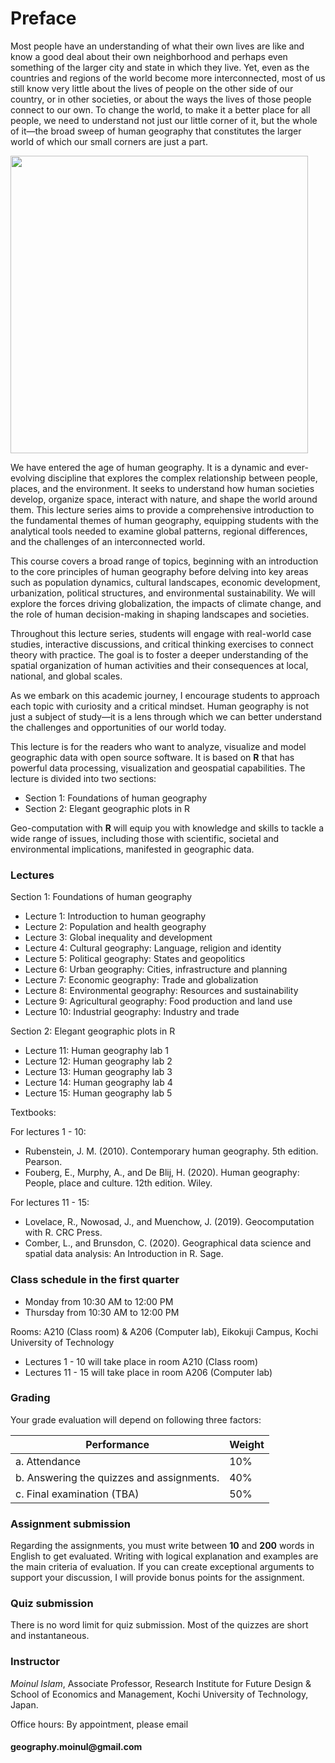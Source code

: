 # Preface {.unnumbered}

Most people have an understanding of what their own lives are like and know a good deal about their own neighborhood and perhaps even something of the larger city and state in which they live. Yet, even as the countries and regions of the world become more interconnected, most of us still know very little about the lives of people on the other side of our country, or in other societies, or about the ways the lives of those people connect to our own. To change the world, to make it a better place for all people, we need to understand not just our little corner of it, but the whole of it—the broad sweep of human geography that constitutes the larger world of which our small corners are just a part.

![](cover.jpg){fig-align="center" width="476"}

We have entered the age of human geography. It is a dynamic and ever-evolving discipline that explores the complex relationship between people, places, and the environment. It seeks to understand how human societies develop, organize space, interact with nature, and shape the world around them. This lecture series aims to provide a comprehensive introduction to the fundamental themes of human geography, equipping students with the analytical tools needed to examine global patterns, regional differences, and the challenges of an interconnected world.

This course covers a broad range of topics, beginning with an introduction to the core principles of human geography before delving into key areas such as population dynamics, cultural landscapes, economic development, urbanization, political structures, and environmental sustainability. We will explore the forces driving globalization, the impacts of climate change, and the role of human decision-making in shaping landscapes and societies.

Throughout this lecture series, students will engage with real-world case studies, interactive discussions, and critical thinking exercises to connect theory with practice. The goal is to foster a deeper understanding of the spatial organization of human activities and their consequences at local, national, and global scales.

As we embark on this academic journey, I encourage students to approach each topic with curiosity and a critical mindset. Human geography is not just a subject of study—it is a lens through which we can better understand the challenges and opportunities of our world today.

This lecture is for the readers who want to analyze, visualize and model geographic data with open source software. It is based on **R** that has powerful data processing, visualization and geospatial capabilities. The lecture is divided into two sections:

-   Section 1: Foundations of human geography
-   Section 2: Elegant geographic plots in R

Geo-computation with **R** will equip you with knowledge and skills to tackle a wide range of issues, including those with scientific, societal and environmental implications, manifested in geographic data.

### Lectures

Section 1: Foundations of human geography

-   Lecture 1: Introduction to human geography
-   Lecture 2: Population and health geography
-   Lecture 3: Global inequality and development
-   Lecture 4: Cultural geography: Language, religion and identity
-   Lecture 5: Political geography: States and geopolitics
-   Lecture 6: Urban geography: Cities, infrastructure and planning
-   Lecture 7: Economic geography: Trade and globalization
-   Lecture 8: Environmental geography: Resources and sustainability
-   Lecture 9: Agricultural geography: Food production and land use
-   Lecture 10: Industrial geography: Industry and trade

Section 2: Elegant geographic plots in R

-   Lecture 11: Human geography lab 1
-   Lecture 12: Human geography lab 2
-   Lecture 13: Human geography lab 3
-   Lecture 14: Human geography lab 4
-   Lecture 15: Human geography lab 5

Textbooks:

For lectures 1 - 10:

-   Rubenstein, J. M. (2010). Contemporary human geography. 5th edition. Pearson.
-   Fouberg, E., Murphy, A., and De Blij, H. (2020). Human geography: People, place and culture. 12th edition. Wiley.

For lectures 11 - 15:

-   Lovelace, R., Nowosad, J., and Muenchow, J. (2019). Geocomputation with R. CRC Press.
-   Comber, L., and Brunsdon, C. (2020). Geographical data science and spatial data analysis: An Introduction in R. Sage.

### Class schedule in the first quarter

-   Monday from 10:30 AM to 12:00 PM
-   Thursday from 10:30 AM to 12:00 PM

Rooms: A210 (Class room) & A206 (Computer lab), Eikokuji Campus, Kochi University of Technology

-   Lectures 1 - 10 will take place in room A210 (Class room)
-   Lectures 11 - 15 will take place in room A206 (Computer lab)

### Grading

Your grade evaluation will depend on following three factors:

| Performance                                | Weight |
|--------------------------------------------|--------|
| a\. Attendance                             | 10%    |
| b\. Answering the quizzes and assignments. | 40%    |
| c\. Final examination (TBA)                | 50%    |

### Assignment submission

Regarding the assignments, you must write between **10** and **200** words in English to get evaluated. Writing with logical explanation and examples are the main criteria of evaluation. If you can create exceptional arguments to support your discussion, I will provide bonus points for the assignment.

### Quiz submission

There is no word limit for quiz submission. Most of the quizzes are short and instantaneous.

### Instructor

*Moinul Islam*, Associate Professor, Research Institute for Future Design & School of Economics and Management, Kochi University of Technology, Japan.

Office hours: By appointment, please email

#### geography.moinul\@gmail.com
